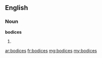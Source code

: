 ==English==

===Noun===
'''bodices'''

# {{plural of|[[bodice]]}}

[[ar:bodices]]
[[fr:bodices]]
[[mg:bodices]]
[[my:bodices]]